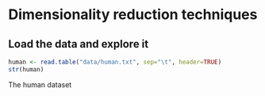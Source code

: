 # Dimensionality reduction techniques

## Load the data and explore it

```r
human <- read.table("data/human.txt", sep="\t", header=TRUE)
str(human)
```
The human dataset 